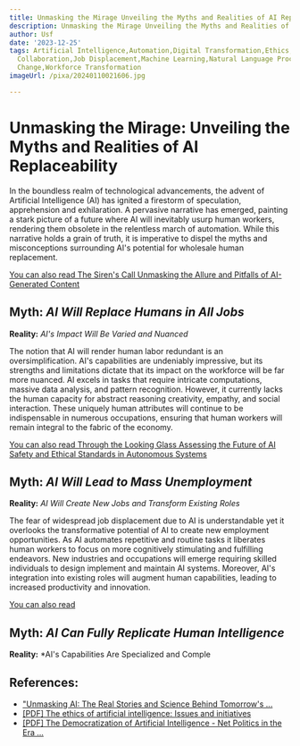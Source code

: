 ```yaml
---
title: Unmasking the Mirage Unveiling the Myths and Realities of AI Replaceability
description: Unmasking the Mirage Unveiling the Myths and Realities of AI Replaceability
author: Usf
date: '2023-12-25'
tags: Artificial Intelligence,Automation,Digital Transformation,Ethics,Future of Work,Human-Machine
  Collaboration,Job Displacement,Machine Learning,Natural Language Processing,Technological
  Change,Workforce Transformation
imageUrl: /pixa/20240110021606.jpg

---
```

# **Unmasking the Mirage: Unveiling the Myths and Realities of AI Replaceability**

In the boundless  realm of technological advancements, the advent of Artificial  Intelligence (AI) has  ignited a  firestorm of  speculation, apprehension and exhilaration. A pervasive narrative has emerged, painting a stark picture of a future where AI will inevitably usurp human workers, rendering them obsolete in the relentless march of automation. While this narrative holds a  grain of truth, it is imperative to dispel the myths and misconceptions surrounding  AI's potential for wholesale human replacement.

[You can also read The Siren's Call Unmasking the Allure and Pitfalls of AI-Generated  Content](The%20Siren%27s%20Call%20Unmasking%20the%20Allure%20and%20Pitfalls%20of%20AI-Generated%20Content)


## **Myth:** *AI Will Replace Humans in All Jobs*

**Reality:** *AI's Impact Will Be Varied and Nuanced*

The notion that AI will render human labor redundant is an oversimplification. AI's capabilities are  undeniably impressive, but  its strengths and limitations dictate that its impact on the workforce will be far more nuanced. AI excels in tasks  that require intricate  computations, massive  data analysis, and pattern recognition. However, it currently lacks the human capacity for abstract reasoning creativity, empathy, and social interaction.  These uniquely human attributes will continue to be indispensable in  numerous occupations, ensuring that human workers will remain integral to the fabric of the economy.

[You can also read Through the Looking Glass Assessing the  Future of AI Safety and  Ethical Standards in Autonomous  Systems](Through%20the%20Looking%20Glass%20Assessing%20the%20Future%20of%20AI%20Safety%20and%20Ethical%20Standards%20in%20Autonomous%20Systems)


## **Myth:** *AI Will  Lead to Mass Unemployment*

**Reality:** *AI Will Create New Jobs and Transform Existing Roles*

The  fear of widespread job displacement due  to AI is understandable yet it overlooks the transformative potential  of AI to  create new employment opportunities. As  AI automates repetitive and routine tasks it liberates human workers to  focus on more cognitively stimulating and fulfilling endeavors. New industries and occupations will emerge requiring skilled individuals to  design implement  and maintain AI systems. Moreover, AI's  integration into existing  roles will augment human  capabilities, leading to increased productivity and innovation.

[You can  also read ]()


##  **Myth:** *AI Can Fully Replicate Human Intelligence*

**Reality:** *AI's Capabilities Are Specialized and Comple

## References:
- ["Unmasking AI: The Real Stories and Science Behind Tomorrow's ...](https://www.prnewswire.com/news-releases/unmasking-ai-the-real-stories-and-science-behind-tomorrows-intelligence-by-david-adams-callner--a-trailblazing-book-launched-on-the-auspicious-occasion-of-his-daughters-birth-302000179.html)
- [[PDF] The ethics of artificial intelligence: Issues and initiatives](https://www.europarl.europa.eu/RegData/etudes/STUD/2020/634452/EPRS_STU(2020)634452_EN.pdf)
- [[PDF] The Democratization of Artificial Intelligence - Net Politics in the Era ...](https://library.oapen.org/bitstream/id/61810f6f-bf40-404d-b688-61e9ac3405a4/external_content.pdf)
